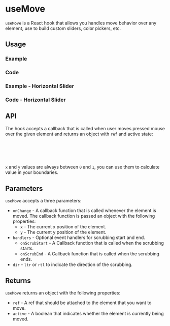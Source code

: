 

<Meta of={allStories} />

# useMove

`useMove` is a React hook that allows you handles move behavior over any element, use to build custom sliders, color pickers, etc.

## Usage

### Example

<Canvas of={allStories.Usage} />

### Code

<Source of={allStories.Usage} />

### Example - Horizontal Slider

<Canvas of={allStories.HorizontalSlider} />

### Code - Horizontal Slider

<Source of={allStories.HorizontalSlider} />

## API

The hook accepts a callback that is called when user moves pressed mouse over the given element and returns an object with `ref` and active state:

```js
const {
  ref, // -> pass ref to target element
  active, // -> is user changing something right now?
} = useMove(({ x, y }) => setValue({ x, y }));
```

`x` and `y` values are always between `0` and `1`, you can use them to calculate value in your boundaries.

## Parameters

`useMove` accepts a three parameters:

- `onChange` - A callback function that is called whenever the element is moved. The callback function is passed an object with the following properties:
  - `x` - The current x position of the element.
  - `y` - The current y position of the element.
- `handlers` - Optional event handlers for scrubbing start and end.
  - `onScrubStart` - A Callback function that is called when the scrubbing starts.
  - `onScrubEnd` - A Callback function that is called when the scrubbing ends.
- `dir` - `ltr` or `rtl` to indicate the direction of the scrubbing.

## Returns

`useMove` returns an object with the following properties:

- `ref` - A ref that should be attached to the element that you want to move.
- `active` - A boolean that indicates whether the element is currently being moved.
